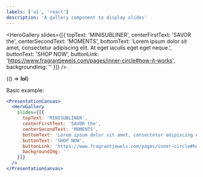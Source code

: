 ```yaml
---
labels: ['ui', 'react']
description: 'A gallery component to display slides'
---
```



<HeroGallery
  slides={[{
    topText: 'MINISUBLINER',
    centerFirstText: 'SAVOR the',
    centerSecondText: 'MOMENTS',
    bottomText: 'Lorem ipsum dolor sit amet, consectetur adipiscing elit. At eget iaculis eget eget neque.',
    buttonText: 'SHOP NOW',
    buttonLink: 'https://www.fragrantjewels.com/pages/inner-circle#how-it-works',
    backgroundImg: ''
  }]}
/>

<p>{() => <strong>lol</strong>}</p>

Basic example:
```jsx live
<PresentationCanvas>
  <HeroGallery
    slides={[{
      topText: 'MINISUBLINER',
      centerFirstText: 'SAVOR the',
      centerSecondText: 'MOMENTS',
      bottomText: 'Lorem ipsum dolor sit amet, consectetur adipiscing elit. At eget iaculis eget eget neque.',
      buttonText: 'SHOP NOW',
      buttonLink: 'https://www.fragrantjewels.com/pages/inner-circle#how-it-works',
      backgroundImg: ''
    }]}
  />
</PresentationCanvas>























```
